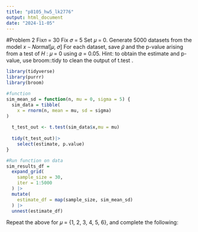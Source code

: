```yaml
---
title: "p8105_hw5_lk2776"
output: html_document
date: "2024-11-05"
---
```


#Problem 2 
Fix𝑛 = 30
Fix 𝜎 = 5
Set 𝜇 = 0. Generate 5000 datasets from the model
𝑥 ∼ 𝑁𝑜𝑟𝑚𝑎𝑙[𝜇, 𝜎]
For each dataset, save 𝜇̂ and the p-value arising from a test of 𝐻 : 𝜇 = 0 using 𝛼 = 0.05.
Hint: to obtain the estimate and p-value, use
broom::tidy to clean the output of t.test .


```r
library(tidyverse)
library(purrr)
library(broom)
```


```r
#function
sim_mean_sd = function(n, mu = 0, sigma = 5) {
  sim_data = tibble(
    x = rnorm(n, mean = mu, sd = sigma)
)
  
  t_test_out <- t.test(sim_data$x,mu = mu)
  
  tidy(t_test_out)|>
    select(estimate, p.value) 
}

#Run function on data 
sim_results_df =
  expand_grid(
    sample_size = 30,
    iter = 1:5000
  ) |>
  mutate(
    estimate_df = map(sample_size, sim_mean_sd)
  ) |>
  unnest(estimate_df)
```

Repeat the above for 𝜇 = {1, 2, 3, 4, 5, 6}, and complete the following: